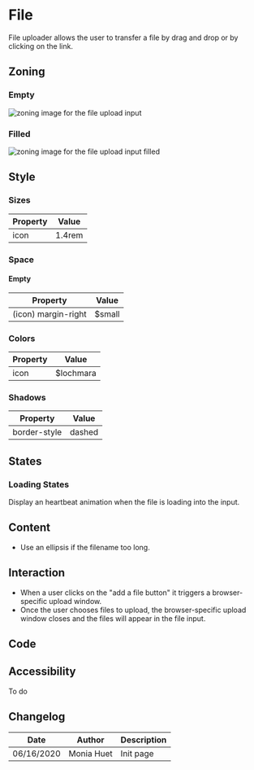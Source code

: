 

<Meta title="Components/Form/Fields/File" />

<TableOfContent />

# File

File uploader allows the user to transfer a file by drag and drop or by clicking on the link.


## Zoning

### Empty

<img src={InputZoning} alt="zoning image for the file upload input" className="full" class="full" />

### Filled

<img src={InputFileFilledZoning} alt="zoning image for the file upload input filled" className="full" class="full" />


## Style

### Sizes

| Property                       | Value             | 
| ------------------------------ | ----------------- | 
| icon           	             | 1.4rem            | 


### Space

#### Empty

| Property                       | Value             | 
| ------------------------------ | ----------------- | 
| (icon) margin-right			 | $small            | 


### Colors

| Property                       | Value                               | 
| ------------------------------ | ----------------------------------- | 
| icon		                     | $lochmara	                       |

### Shadows

| Property                       | Value             | 
| ------------------------------ | ----------------- | 
| border-style		             | dashed	         |

## States

### Loading States
Display an heartbeat animation when the file is loading into the input.

## Content

- Use an ellipsis if the filename too long.


## Interaction

- When a user clicks on the "add a file button" it triggers a browser-specific upload window.
- Once the user chooses files to upload, the browser-specific upload window closes and the files will appear in the file input.

## Code

<Preview>
    <Story name="default">
        <Form.File label="file" />
    </Story>
</Preview>

<Preview>
    <Story name="multiple">
        <Form.File label="files" multiple />
    </Story>
</Preview>

<Preview>
    <Story name="filled">
        <Form.File label="file" files={["filename.xlsx"]} />
    </Story>
</Preview>

<Preview>
    <Story name="disabled">
        <Form.File label="file" disabled />
    </Story>
</Preview>

<Preview>
    <Story name="read-only">
        <Form.File label="file" readOnly />
    </Story>
</Preview>

## Accessibility

To do

## Changelog

| Date       | Author | Description |
| ---------- | ------ | ----------- |
| 06/16/2020 | Monia Huet  | Init page   |

